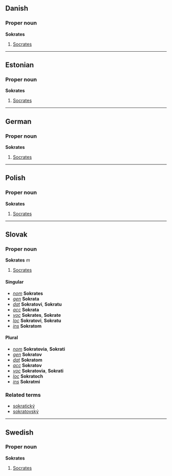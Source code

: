 ==Danish==
===Proper noun===
'''Sokrates'''

#[[Socrates]]

----
==Estonian==
===Proper noun===
'''Sokrates'''

#[[Socrates]]

----
==German==
===Proper noun===
'''Sokrates'''

#[[Socrates]]

----
==Polish==
===Proper noun===
'''Sokrates'''

#[[Socrates]]

----
==Slovak==
===Proper noun===
'''Sokrates''' ''m''
# [[Socrates]]

====Singular====
* ''[[nominative|nom]]'' '''Sokrates'''
* ''[[genitive|gen]]'' '''Sokrata'''
* ''[[dative|dat]]'' '''Sokratovi''', '''Sokratu'''
* ''[[accusative|acc]]'' '''Sokrata'''
* ''[[vocative|voc]]'' '''Sokrates''', '''Sokrate'''
* ''[[locative|loc]]'' '''Sokratovi''', '''Sokratu'''
* ''[[instrumental|ins]]'' '''Sokratom'''

====Plural====
* ''[[nominative|nom]]'' '''Sokratovia''', '''Sokrati'''
* ''[[genitive|gen]]'' '''Sokratov'''
* ''[[dative|dat]]'' '''Sokratom'''
* ''[[accusative|acc]]'' '''Sokratov'''
* ''[[vocative|voc]]'' '''Sokratovia''', '''Sokrati'''
* ''[[locative|loc]]'' '''Sokratoch'''
* ''[[instrumental|ins]]'' '''Sokratmi'''

===Related terms===
* [[sokratický]]
* [[sokratovský]]

----
==Swedish==
===Proper noun===
'''Sokrates'''

#[[Socrates]]
